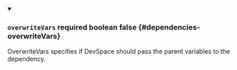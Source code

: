 
<details className="config-field" data-expandable="false" open>
<summary>

### `overwriteVars` <span className="config-field-required" data-required="false">required</span> <span className="config-field-type">boolean</span> <span className="config-field-default">false</span> <span className="config-field-enum"></span> {#dependencies-overwriteVars}

OverwriteVars specifies if DevSpace should pass the parent variables to the dependency.

</summary>



</details>
